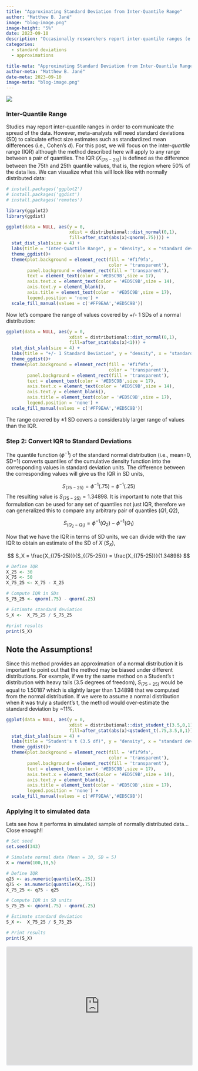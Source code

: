```yaml
---
title: "Approximating Standard Deviation from Inter-Quantile Range"
author: "Matthew B. Jané"
image: "blog-image.png"
image-height: "5%"
date: 2023-09-10
description: "Occasionally researchers report inter-quantile ranges (e.g., inter-quartile range) to measure the spread of the data. Since meta-analysts need standard deviations to calculate effect size estimates, here is a strategy to approximate them from an inter-quantile range."
categories:
  - standard deviations
  - approximations

title-meta: "Approximating Standard Deviation from Inter-Quantile Range"
author-meta: "Matthew B. Jané"
date-meta: 2023-09-10
image-meta: "blog-image.png"
---
```


```{=html}
<a href="https://www.buymeacoffee.com/matthewbjane"><img src="https://img.buymeacoffee.com/button-api/?text=Buy me a coffee&emoji=☕&slug=matthewbjane&button_colour=ed5c9b&font_colour=ffffff&font_family=Arial&outline_colour=ffffff&coffee_colour=ffffff" /></a>
```
### Inter-Quantile Range

Studies may report inter-quantile ranges in order to communicate the spread of the data. However, meta-analysts will need standard deviations (SD) to calculate effect size estimates such as standardized mean differences (i.e., Cohen's $d$). For this post, we will focus on the inter-*quartile* range (IQR) although the method described here will apply to any range between a pair of quantiles. The IQR ($X_{(75-25)}$) is defined as the difference between the 75th and 25th quantile values, that is, the region where 50% of the data lies. We can visualize what this will look like with normally distributed data:

```r
# install.packages('ggplot2')
# install.packages('ggdist')
# install.packages('remotes')

library(ggplot2)
library(ggdist)

ggplot(data = NULL, aes(y = 0, 
                        xdist = distributional::dist_normal(0,1),
                        fill=after_stat(abs(x)<qnorm(.75)))) +
  stat_dist_slab(size = 4) +  
  labs(title = "Inter-Quartile Range", y = "density", x = "standard deviations") + 
  theme_ggdist()+
  theme(plot.background = element_rect(fill = '#f1f9fa',
                                       color = 'transparent'),
        panel.background = element_rect(fill = 'transparent'),
        text = element_text(color = '#ED5C9B',size = 17),
        axis.text.x = element_text(color = '#ED5C9B',size = 14),
        axis.text.y = element_blank(),
        axis.title = element_text(color = '#ED5C9B',size = 17),
        legend.position = 'none') +
  scale_fill_manual(values = c('#FF9EAA','#ED5C9B'))


```

Now let's compare the range of values covered by +/- 1 SDs of a normal distribution:

```r

ggplot(data = NULL, aes(y = 0,
                        xdist = distributional::dist_normal(0,1),
                        fill=after_stat(abs(x)<1))) +
  stat_dist_slab(size = 4) +  
  labs(title = "+/- 1 Standard Deviation", y = "density", x = "standard deviations") + 
  theme_ggdist()+
  theme(plot.background = element_rect(fill = '#f1f9fa',
                                       color = 'transparent'),
        panel.background = element_rect(fill = 'transparent'),
        text = element_text(color = '#ED5C9B',size = 17),
        axis.text.x = element_text(color = '#ED5C9B',size = 14),
        axis.text.y = element_blank(),
        axis.title = element_text(color = '#ED5C9B',size = 17),
        legend.position = 'none') +
  scale_fill_manual(values = c('#FF9EAA','#ED5C9B'))


```

The range covered by $\pm 1$ SD covers a considerably larger range of values than the IQR.

### Step 2: Convert IQR to Standard Deviations

The quantile function ($\phi^{-1}$) of the standard normal distribution (i.e., mean=0, SD=1) converts quantiles of the cumulative density function into the corresponding values in standard deviation units. The difference between the corresponding values will give us the IQR in SD units,

$$
S_{(75-25)} = \phi^{-1}(.75) - \phi^{-1}(.25)
$$ The resulting value is $S_{(75-25)}=1.34898$. It is important to note that this formulation can be used for any set of quantiles not just IQR, therefore we can generalized this to compare any arbitrary pair of quantiles ($Q1,Q2$),

$$
S_{(Q_2-Q_1)} = \phi^{-1}(Q_2) - \phi^{-1}(Q_1)
$$

Now that we have the IQR in terms of SD units, we can divide with the raw IQR to obtain an estimate of the SD of $X$ ($S_X$),

$$
S_X =  \frac{X_{(75-25)}}{S_{(75-25)}} = \frac{X_{(75-25)}}{1.34898}
$$

```r
# Define IQR
X_25 <- 30
X_75 <- 50
X_75_25 <- X_75 - X_25

# Compute IQR in SDs
S_75_25 <- qnorm(.75) - qnorm(.25)

# Estimate standard deviation
S_X <-  X_75_25 / S_75_25

#print results
print(S_X)
```

## Note the Assumptions!

Since this method provides an approximation of a normal distribution it is important to point out that the method may be biased under different distributions. For example, if we try the same method on a Student's t distribution with heavy tails (3.5 degrees of freedom), $S_{(75-25)}$ would be equal to 1.50187 which is slightly larger than 1.34898 that we computed from the normal distribution. If we were to assume a normal distribution when it was truly a student's t, the method would over-estimate the standard deviation by \~11%.

```r

ggplot(data = NULL, aes(y = 0,
                        xdist = distributional::dist_student_t(3.5,0,1),
                        fill=after_stat(abs(x)<qstudent_t(.75,3.5,0,1)))) +
  stat_dist_slab(size = 4) +  
  labs(title = "Student's t (3.5 df)", y = "density", x = "standard deviations") + 
  theme_ggdist()+
  theme(plot.background = element_rect(fill = '#f1f9fa',
                                       color = 'transparent'),
        panel.background = element_rect(fill = 'transparent'),
        text = element_text(color = '#ED5C9B',size = 17),
        axis.text.x = element_text(color = '#ED5C9B',size = 14),
        axis.text.y = element_blank(),
        axis.title = element_text(color = '#ED5C9B',size = 17),
        legend.position = 'none') +
  scale_fill_manual(values = c('#FF9EAA','#ED5C9B'))


```

### Applying it to simulated data

Lets see how it performs in simulated sample of normally distributed data... Close enough!!

```r
# Set seed
set.seed(343)

# Simulate normal data (Mean = 10, SD = 5)
X = rnorm(100,10,5)

# Define IQR
q25 <- as.numeric(quantile(X,.25))
q75 <- as.numeric(quantile(X,.75))
X_75_25 <- q75 - q25

# Compute IQR in SD units
S_75_25 <- qnorm(.75) - qnorm(.25)

# Estimate standard deviation
S_X <-  X_75_25 / S_75_25

# Print results
print(S_X)
```

<iframe src="https://embeds.beehiiv.com/f3ffd81a-4723-4419-bb1d-afc8af3bac36" data-test-id="beehiiv-embed" width="100%" height="320" frameborder="0" scrolling="no" style="border-radius: 4px; border: 2px solid #e5e7eb; margin: 0; background-color: transparent;">

</iframe>
